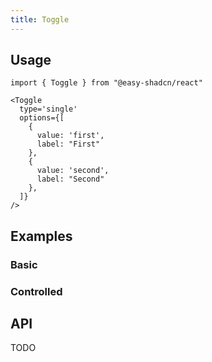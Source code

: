 ```yaml
---
title: Toggle
---
```


## Usage

```tsx
import { Toggle } from "@easy-shadcn/react"

<Toggle
  type='single'
  options={[
    {
      value: 'first',
      label: "First"
    },
    {
      value: 'second',
      label: "Second"
    },
  ]}
/>
```

## Examples

### Basic

<ExamplePreview name="toggle-demo" />

### Controlled

<ExamplePreview name="toggle-controlled" />

## API

TODO